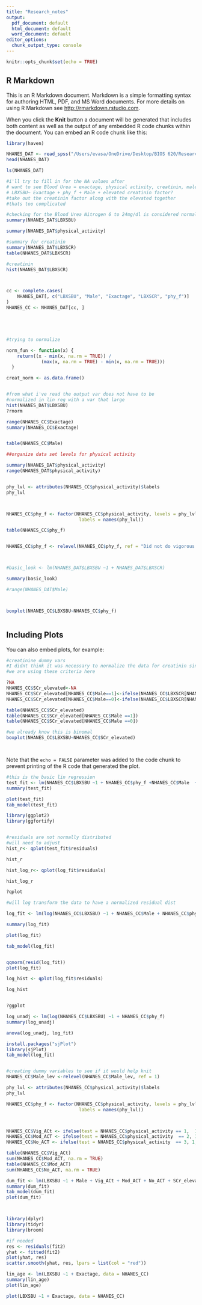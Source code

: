 ---
title: "Research_notes"
output:
  pdf_document: default
  html_document: default
  word_document: default
editor_options: 
  chunk_output_type: console
---

```{r setup, include=FALSE}
knitr::opts_chunk$set(echo = TRUE)
```

## R Markdown

This is an R Markdown document. Markdown is a simple formatting syntax for authoring HTML, PDF, and MS Word documents. For more details on using R Markdown see <http://rmarkdown.rstudio.com>.

When you click the **Knit** button a document will be generated that includes both content as well as the output of any embedded R code chunks within the document. You can embed an R code chunk like this:

```{r}

library(haven)

NHANES_DAT <- read_spss("/Users/evasa/OneDrive/Desktop/BIOS 620/Research Notes/NHANES_RN1.sav")
head(NHANES_DAT)

ls(NHANES_DAT)

#i'll try to fill in for the NA values after
# want to see Blood Urea = exactage, physical activity, creatinin, male
# LBXSBU~ Exactage + phy_f + Male + elevated creatinin factor? 
#take out the creatinin factor along with the elevated together
#thats too complicated

#checking for the Blood Urea Nitrogen 6 to 24mg/dl is considered normal
summary(NHANES_DAT$LBXSBU)

summary(NHANES_DAT$physical_activity)

#summary for creatinin
summary(NHANES_DAT$LBXSCR)
table(NHANES_DAT$LBXSCR)

#creatinin
hist(NHANES_DAT$LBXSCR)



cc <- complete.cases(
    NHANES_DAT[, c("LBXSBU", "Male", "Exactage", "LBXSCR", "phy_f")]
)
NHANES_CC <- NHANES_DAT[cc, ]





#trying to normalize 

norm_fun <- function(x) {
    return((x - min(x, na.rm = TRUE)) / 
             (max(x, na.rm = TRUE) - min(x, na.rm = TRUE)))
  }

creat_norm <- as.data.frame()


#from what i've read the output var does not have to be
#normalized in lin reg with a var that large
hist(NHANES_DAT$LBXSBU)
?rnorm

range(NHANES_CC$Exactage)
summary(NHANES_CC$Exactage)


table(NHANES_CC$Male)

```






```{r}
##organize data set levels for physical activity

summary(NHANES_DAT$physical_activity)
range(NHANES_DAT$physical_activity)


phy_lvl <- attributes(NHANES_CC$physical_activity)$labels
phy_lvl



NHANES_CC$phy_f <- factor(NHANES_CC$physical_activity, levels = phy_lvl,
                           labels = names(phy_lvl))

table(NHANES_CC$phy_f)


NHANES_CC$phy_f <- relevel(NHANES_CC$phy_f, ref = "Did not do vigorous or moderate activity" )



#basic_look <- lm(NHANES_DAT$LBXSBU ~1 + NHANES_DAT$LBXSCR)

summary(basic_look)

#range(NHANES_DAT$Male)



boxplot(NHANES_CC$LBXSBU~NHANES_CC$phy_f)



```


## Including Plots

You can also embed plots, for example:

```{r pressure, echo=FALSE}

#creatinine dummy vars
#I didnt think it was necessary to normalize the data for creatinin since
#we are using these criteria here 

?NA
NHANES_CC$SCr_elevated<-NA
NHANES_CC$SCr_elevated[NHANES_CC$Male==1]<-ifelse(NHANES_CC$LBXSCR[NHANES_CC$Male==1]>=1.2,1,0)
NHANES_CC$SCr_elevated[NHANES_CC$Male==0]<-ifelse(NHANES_CC$LBXSCR[NHANES_CC$Male==0]>=1.1,1,0)

table(NHANES_CC$SCr_elevated)
table(NHANES_CC$SCr_elevated[NHANES_CC$Male ==1])
table(NHANES_CC$SCr_elevated[NHANES_CC$Male ==0])

#we already know this is binomal
boxplot(NHANES_CC$LBXSBU~NHANES_CC$SCr_elevated)




```

Note that the `echo = FALSE` parameter was added to the code chunk to prevent printing of the R code that generated the plot.




```{r}

#this is the basic lin regression 
test_fit <- lm(NHANES_CC$LBXSBU ~1 + NHANES_CC$phy_f +NHANES_CC$Male  + NHANES_CC$SCr_elevated + NHANES_CC$Exactage)
summary(test_fit)

plot(test_fit)
tab_model(test_fit)

```

```{r}
library(ggplot2)
library(ggfortify)


#residuals are not normally distributed 
#will need to adjust
hist_r<- qplot(test_fit$residuals)

hist_r

hist_log_r<- qplot(log_fit$residuals)

hist_log_r

?qplot
```

```{r}

#will log transform the data to have a normalized residual dist

log_fit <- lm(log(NHANES_CC$LBXSBU) ~1 + NHANES_CC$Male + NHANES_CC$phy_f + NHANES_CC$SCr_elevated + NHANES_CC$Exactage)

summary(log_fit)

plot(log_fit)

tab_model(log_fit)


qqnorm(resid(log_fit))
plot(log_fit)

log_hist <- qplot(log_fit$residuals)

log_hist  


?ggplot

```
```{r}
log_unadj <- lm(log(NHANES_CC$LBXSBU) ~1 + NHANES_CC$phy_f)
summary(log_unadj)

anova(log_unadj, log_fit)

```


```{r}
install.packages("sjPlot")
library(sjPlot)
tab_model(log_fit)



```

```{r}

#creating dummy variables to see if it would help knit
NHANES_CC$Male_lev <-relevel(NHANES_CC$Male_lev, ref = 1)

phy_lvl <- attributes(NHANES_CC$physical_activity)$labels
phy_lvl

NHANES_CC$phy_f <- factor(NHANES_CC$physical_activity, levels = phy_lvl,
                           labels = names(phy_lvl))



NHANES_CC$Vig_ACt <- ifelse(test = NHANES_CC$physical_activity == 1,  1, 0)
NHANES_CC$Mod_ACT <- ifelse(test = NHANES_CC$physical_activity  == 2, 1, 0)
NHANES_CC$No_ACT <- ifelse(test = NHANES_CC$physical_activity  == 3, 1, 0)

table(NHANES_CC$Vig_ACt)
sum(NHANES_CC$Mod_ACT, na.rm = TRUE)
table(NHANES_CC$Mod_ACT)
sum(NHANES_CC$No_ACT, na.rm = TRUE)

dum_fit <- lm(LBXSBU ~1 + Male + Vig_ACt + Mod_ACT + No_ACT + SCr_elevated + Exactage, data = NHANES_CC)
summary(dum_fit)
tab_model(dum_fit)
plot(dum_fit)



library(dplyr)
library(tidyr)
library(broom)

#if needed 
res <- residuals(fit2)
yhat <- fitted(fit2)
plot(yhat, res)
scatter.smooth(yhat, res, lpars = list(col = "red"))

lin_age <- lm(LBXSBU ~1 + Exactage, data = NHANES_CC)
summary(lin_age)
plot(lin_age)

plot(LBXSBU ~1 + Exactage, data = NHANES_CC)




```
